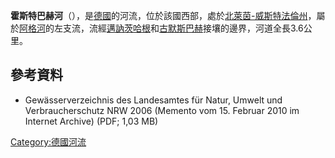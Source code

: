 {{Coord|51|4|4.51|N|7|39|11.77|E|display=title}}

'''霍斯特巴赫河'''（{{lang-de|Hostbach}}），是[[德國|德國]]的河流，位於該國西部，處於[[北萊茵-威斯特法倫州|北萊茵-威斯特法倫州]]，屬於[[阿格河|阿格河]]的左支流，流經[[邁訥茨哈根|邁訥茨哈根]]和[[古默斯巴赫|古默斯巴赫]]接壤的邊界，河道全長3.6公里。

==參考資料==
* Gewässerverzeichnis des Landesamtes für Natur, Umwelt und Verbraucherschutz NRW 2006 (Memento vom 15. Februar 2010 im Internet Archive) (PDF; 1,03 MB)

{{Germany-geo-stub}}
[[Category:德國河流|Category:德國河流]]